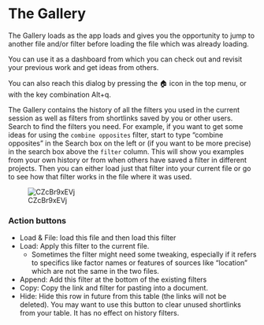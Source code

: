 #  The Gallery{#gallery}

The Gallery loads as the app loads and gives you the opportunity to jump to another file and/or filter before loading the file which was already loading.

You can use it as a dashboard from which you can check out and revisit your previous work and get ideas from others.

You can also reach this dialog by pressing the 🏠 icon in the top menu, or with the key combination Alt+q. 

The Gallery contains the history of all the filters you used in the current session as well as filters from shortlinks saved by you or other users. Search to find the filters you need. For example, if you want to get some ideas for using the `combine opposites` filter, start to type "combine opposites " in the Search box on the left or (if you want to be more precise) in the search box above the `filter` column. This will show you examples from your own history or from when others have saved a filter in different projects. Then you can either load just that filter into your current file or go to see how that filter works in the file where it was used. 

 ![CZcBr9xEVj](_assets/CZcBr9xEVj.gif)

### Action buttons

- Load & File: load this file and then load this filter
- Load: Apply this filter to the current file. 
  - Sometimes the filter might need some tweaking, especially if it refers to specifics like factor names or features of sources like "location" which are not the same in the two files.
- Append: Add this filter at the bottom of the existing filters
- Copy: Copy the link and filter for pasting into a document.
- Hide: Hide this row in future from this table (the links will not be deleted).  You may want to use this button to clear unused shortlinks from your table. It has no effect on history filters.
